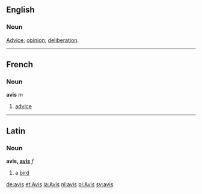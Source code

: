 ==English==
{{rfc}}
===Noun===
[[Advice]]; [[opinion]]; [[deliberation]].

----

==French==
===Noun===
'''avis''' ''m''

# [[advice]]

----

==Latin==
===Noun===
'''avis, [[Wiktionary Appendix:Latin third declension|avis]]''' ''f''

#a [[bird]]

[[de:avis]]
[[et:Avis]]
[[la:Avis]]
[[nl:avis]]
[[pl:Avis]]
[[sv:avis]]